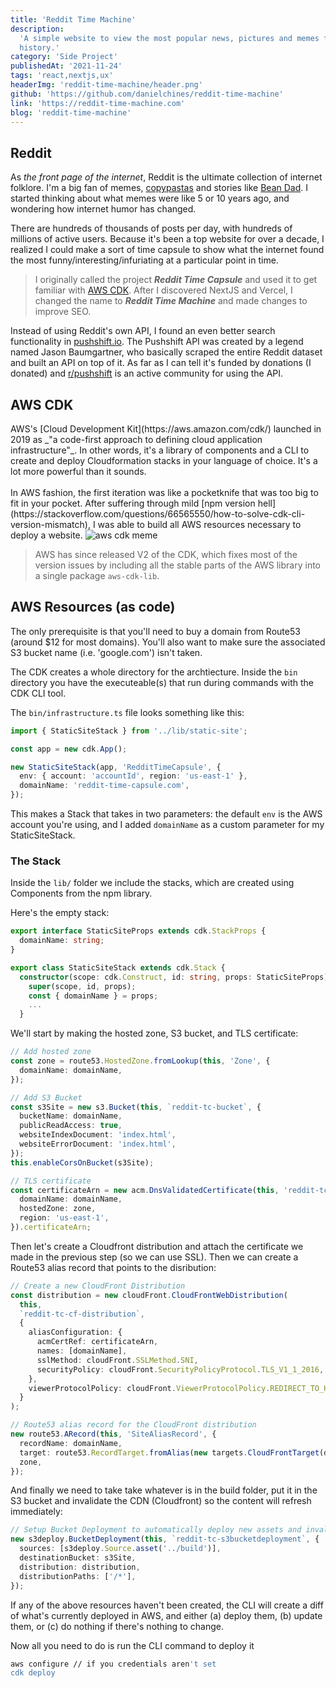 ```yaml
---
title: 'Reddit Time Machine'
description:
  'A simple website to view the most popular news, pictures and memes from a day in Reddit
  history.'
category: 'Side Project'
publishedAt: '2021-11-24'
tags: 'react,nextjs,ux'
headerImg: 'reddit-time-machine/header.png'
github: 'https://github.com/danielchines/reddit-time-machine'
link: 'https://reddit-time-machine.com'
blog: 'reddit-time-machine'
---
```


<HeaderImage
  src='/images/reddit-time-machine/header.png'
  alt='reddit time machine'
  width={1200}
  height={1020}
/>

## Reddit

As _the front page of the internet_, Reddit is the ultimate collection of internet folklore.
I'm a big fan of memes,
[copypastas](https://www.reddit.com/r/copypasta/comments/9uxpve/hi_can_anyone_tell_me_what_this_subreddit_is_about/)
and stories like
[Bean Dad](https://www.refinery29.com/en-us/2021/01/10247075/what-is-bean-dad-story-twitter-meaning).
I started thinking about what memes were like 5 or 10 years ago, and wondering how internet
humor has changed.

There are hundreds of thousands of posts per day, with hundreds of millions of active users.
Because it's been a top website for over a decade, I realized I could make a sort of time
capsule to show what the internet found the most funny/interesting/infuriating at a
particular point in time.

> I originally called the project **_Reddit Time Capsule_** and used it to get familiar with
> [AWS CDK](https://aws.amazon.com/cdk/). After I discovered NextJS and Vercel, I changed
> the name to **_Reddit Time Machine_** and made changes to improve SEO.

Instead of using Reddit's own API, I found an even better search functionality in
[pushshift.io](https://pushshift.io/api-parameters/). The Pushshift API was created by a
legend named Jason Baumgartner, who basically scraped the entire Reddit dataset and built an
API on top of it. As far as I can tell it's funded by donations (I donated) and
[r/pushshift](https://www.reddit.com/r/pushshift/) is an active community for using the API.

## AWS CDK

<MdxRow>
<MdxCol>
AWS's [Cloud Development Kit](https://aws.amazon.com/cdk/) launched in 2019 as _"a code-first approach to defining cloud application infrastructure"_.
In other words, it's a library of components and a CLI to create and deploy Cloudformation stacks in your language of choice.
It's a lot more powerful than it sounds.<br /><br/>
In AWS fashion, the first iteration was like a pocketknife that was too big to fit in your pocket.
After suffering through mild [npm version hell](https://stackoverflow.com/questions/66565550/how-to-solve-cdk-cli-version-mismatch),
I was able to build all AWS resources necessary to deploy a website.
</MdxCol>

<MdxCol>
<Image
  src='/images/reddit-time-machine/aws-cdk-meme.jpg'
  alt='aws cdk meme'
  className='rounded-md mx-auto'
  imgClassName='rounded-md'
  width={300}
  height={300}
/>
</MdxCol>
</MdxRow>

> AWS has since released V2 of the CDK, which fixes most of the version issues by including
> all the stable parts of the AWS library into a single package `aws-cdk-lib`.

## AWS Resources (as code)

<RoundedImage
  src='/images/reddit-time-machine/architecture.png'
  alt='architecture'
  width={776}
  height={296}
/>

The only prerequisite is that you'll need to buy a domain from Route53 (around $12 for most
domains). You'll also want to make sure the associated S3 bucket name (i.e. 'google.com')
isn't taken.

The CDK creates a whole directory for the archtiecture. Inside the `bin` directory you have
the executeable(s) that run during commands with the CDK CLI tool.

The `bin/infrastructure.ts` file looks something like this:

```ts
import { StaticSiteStack } from '../lib/static-site';

const app = new cdk.App();

new StaticSiteStack(app, 'RedditTimeCapsule', {
  env: { account: 'accountId', region: 'us-east-1' },
  domainName: 'reddit-time-capsule.com',
});
```

This makes a Stack that takes in two parameters: the default `env` is the AWS account you're
using, and I added `domainName` as a custom parameter for my StaticSiteStack.

### The Stack

Inside the `lib/` folder we include the stacks, which are created using Components from the
npm library.

Here's the empty stack:

```ts
export interface StaticSiteProps extends cdk.StackProps {
  domainName: string;
}

export class StaticSiteStack extends cdk.Stack {
  constructor(scope: cdk.Construct, id: string, props: StaticSiteProps) {
    super(scope, id, props);
    const { domainName } = props;
    ...
  }
```

We'll start by making the hosted zone, S3 bucket, and TLS certificate:

```ts
// Add hosted zone
const zone = route53.HostedZone.fromLookup(this, 'Zone', {
  domainName: domainName,
});

// Add S3 Bucket
const s3Site = new s3.Bucket(this, `reddit-tc-bucket`, {
  bucketName: domainName,
  publicReadAccess: true,
  websiteIndexDocument: 'index.html',
  websiteErrorDocument: 'index.html',
});
this.enableCorsOnBucket(s3Site);

// TLS certificate
const certificateArn = new acm.DnsValidatedCertificate(this, 'reddit-tc-site-certificate', {
  domainName: domainName,
  hostedZone: zone,
  region: 'us-east-1',
}).certificateArn;
```

Then let's create a Cloudfront distribution and attach the certificate we made in the
previous step (so we can use SSL). Then we can create a Route53 alias record that points to
the disribution:

```ts
// Create a new CloudFront Distribution
const distribution = new cloudFront.CloudFrontWebDistribution(
  this,
  `reddit-tc-cf-distribution`,
  {
    aliasConfiguration: {
      acmCertRef: certificateArn,
      names: [domainName],
      sslMethod: cloudFront.SSLMethod.SNI,
      securityPolicy: cloudFront.SecurityPolicyProtocol.TLS_V1_1_2016,
    },
    viewerProtocolPolicy: cloudFront.ViewerProtocolPolicy.REDIRECT_TO_HTTPS,
  }
);

// Route53 alias record for the CloudFront distribution
new route53.ARecord(this, 'SiteAliasRecord', {
  recordName: domainName,
  target: route53.RecordTarget.fromAlias(new targets.CloudFrontTarget(distribution)),
  zone,
});
```

And finally we need to take take whatever is in the build folder, put it in the S3 bucket
and invalidate the CDN (Cloudfront) so the content will refresh immediately:

```ts
// Setup Bucket Deployment to automatically deploy new assets and invalidate cache
new s3deploy.BucketDeployment(this, `reddit-tc-s3bucketdeployment`, {
  sources: [s3deploy.Source.asset('../build')],
  destinationBucket: s3Site,
  distribution: distribution,
  distributionPaths: ['/*'],
});
```

If any of the above resources haven't been created, the CLI will create a diff of what's
currently deployed in AWS, and either (a) deploy them, (b) update them, or (c) do nothing if
there's nothing to change.

Now all you need to do is run the CLI command to deploy it

```bash
aws configure // if you credentials aren't set
cdk deploy
```
